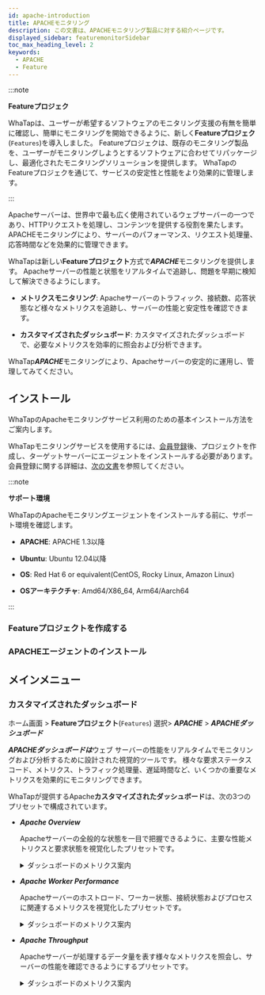 ```yaml
---
id: apache-introduction
title: APACHEモニタリング
description: この文書は、APACHEモニタリング製品に対する紹介ページです。
displayed_sidebar: featuremonitorSidebar
toc_max_heading_level: 2
keywords:
  - APACHE
  - Feature
---
```



:::note

**Featureプロジェク**<ScrollToLink anchor='feature-project' />

WhaTapは、ユーザーが希望するソフトウェアのモニタリング支援の有無を簡単に確認し、簡単にモニタリングを開始できるように、新しく**Featureプロジェク**(<code class='Features'>Features</code>)を導入しました。 Featureプロジェクは、既存のモニタリング製品を、ユーザーがモニタリングしようとするソフトウェアに合わせてリパッケージし、最適化されたモニタリングソリューションを提供します。 WhaTapのFeatureプロジェクを通じて、サービスの安定性と性能をより効果的に管理します。 

:::

Apacheサーバーは、世界中で最も広く使用されているウェブサーバーの一つであり、HTTPリクエストを処理し、コンテンツを提供する役割を果たします。 APACHEモニタリングにより、サーバーのパフォーマンス、リクエスト処理量、応答時間などを効果的に管理できます。

WhaTapは新しい**Featureプロジェクト**方式で***APACHE***モニタリングを提供します。 Apacheサーバーの性能と状態をリアルタイムで追跡し、問題を早期に検知して解決できるようにします。

- **メトリクスモニタリング**: Apacheサーバーのトラフィック、接続数、応答状態など様々なメトリクスを追跡し、サーバーの性能と安定性を確認できます。

- **カスタマイズされたダッシュボード**: カスタマイズされたダッシュボードで、必要なメトリクスを効率的に照会および分析できます。

WhaTap***APACHE***モニタリングにより、Apacheサーバーの安定的に運用し、管理してみてください。

## インストール

WhaTapのApacheモニタリングサービス利用のための基本インストール方法をご案内します。 

WhaTapモニタリングサービスを使用するには、[会員登録](https://www.whatap.io/ja/signup/)後、プロジェクトを作成し、ターゲットサーバーにエージェントをインストールする必要があります。 会員登録に関する詳細は、[次の文書](../account/account-manage)を参照してください。 

:::note 

**サポート環境**<ScrollToLink anchor='APACHE-supported-env' />

WhaTapのApacheモニタリングエージェントをインストールする前に、サポート環境を確認します。 

- **APACHE**: APACHE 1.3以降

- **Ubuntu**: Ubuntu 12.04以降

- **OS**: Red Hat 6 or equivalent(CentOS, Rocky Linux, Amazon Linux)

- **OSアーキテクチャ**: Amd64/X86_64, Arm64/Aarch64

:::

### Featureプロジェクトを作成する


<CreateFeature />

### APACHEエージェントのインストール

<InstallFeature name='APACHE エージェントインストール' />

## メインメニュー

### カスタマイズされたダッシュボード

ホーム画面 > **Featureプロジェクト**(<code class='Features'>Features</code>) 選択> ***APACHE*** > ***APACHEダッシュボード***

***APACHEダッシュボードは***ウェブ サーバーの性能をリアルタイムでモニタリングおよび分析するために設計された視覚的ツールです。 様々な要求ステータスコード、メトリクス、トラフィック処理量、遅延時間など、いくつかの重要なメトリクスを効果的にモニタリングできます。 

WhaTapが提供するApache**カスタマイズされたダッシュボード**は、次の3つのプリセットで構成されています。 

- ***Apache Overview***

  Apacheサーバーの全般的な状態を一目で把握できるように、主要な性能メトリクスと要求状態を視覚化したプリセットです。 

  <details>
  <summary>ダッシュボードのメトリクス案内</summary>

  #### ***Apache Requests Status Code***

  <HttpStatus />

  #### ***Apache Metrics***

  - ***Apache Busy Workers***: リクエストを処理中のワーカーの数を表示します。

  - ***Apache Idle Workers***: 待機中のワーカーの数を表示します。 

  - ***Request Per Sec***: 1秒当たりに処理されたリクエストの数を表示します。 

  - ***Bytes Per Sec***: 1秒当たりの送信データ量を表示します。 

  - ***Bytes Per Request***: リクエストごとに送信されたデータ量を表示します。 

  - ***Connections***: サーバーに接続されているクライアントの合計数を表示します。 

  - ***Apache Scoreboard Waiting***: Apache scoreboardで、接続を待っている状態のリクエスト数を表示します。 

  #### ***Domain Throughput***

  - ***Response Bytes SUM***: サーバーが処理した合計応答バイト数を表示します。 

  - ***Latency Average***: 平均の応答遅延時間を表示します。 

  </details>

- ***Apache Worker Performance***

  Apacheサーバーのホストロード、ワーカー状態、接続状態およびプロセスに関連するメトリクスを視覚化したプリセットです。 

  <details>
  <summary>ダッシュボードのメトリクス案内</summary>

  #### ***Host Load***

  - ***CPULoad***: 現在のシステムの合計CPU負荷を表示します。

  - ***CPUUser***: ユーザーモードで使用されたCPU時間比を表示します。 

  - ***CPUSystem***: システムモードで使用されたCPU時間比を表示します。 

  - ***CPUChildrenUser***: 子プロセスのユーザーモードで使用されたCPU時間を表示します。

  - ***CPUChildrenSystem***: 子プロセスのシステムモードで使用されたCPU時間を表示します。

  #### ***Workers***

  - ***BusyWorkers***: 現在リクエストを処理している忙しいワーカー数を表示します。 

  - ***IdleWorkers***: 現在待機中のワーカーの数を表示します。 

  - ***GracefulWorkers***: 徐々に終了しているワーカーの数を表示します。 

  #### ***Connections***

  - ***ConnsTotal***: サーバーに接続されているクライアントの合計数を表示します。 

  - ***ConnsAsyncWriting***: 非同期でデータをクライアントに書き込んでいる接続の数を表示します。

  - ***ConnsAsyncClosing***: 非同期で接続を終了している状態の接続数を表示します。

  - ***ConnsAsyncKeepAlive***: 非同期で接続を維持している状態の接続数を表示します。 

  #### ***Apache Server***

  - ***Processes***: サーバーで実行されているApacheプロセスの数を表示します。 

  - ***Stopping***: 終了中のApacheプロセス数を表示します。 

  - ***ParentServerMPMGeneration***: ApacheのMPM(Multi-Processing Module) 世帯番号を表示します。 Apacheは、様々な方法でリクエストを処理できますが、この値はその世帯の変更を追跡するために使用されます。

  - ***ParentServerConfigGeneration***: サーバー設定が変更された後に再ロードされた回数を表示します。 設定の変更後にサーバーが再起動したり、設定を適用したりする頻度が分かります。

  </details>

- ***Apache Throughput*** 

  Apacheサーバーが処理するデータ量を表す様々なメトリクスを照会し、サーバーの性能を確認できるようにするプリセットです。 

  <details>
  <summary>ダッシュボードのメトリクス案内</summary>

  #### ***Throughput***

  - ***TotalBytes***: サーバーが処理した合計バイト数を表示します。 これは、サーバーが処理したデータ量を確認する重要なメトリクスです。

  - ***TotalAccesses***: サーバーが処理したリクエストの合計数を表示します。 トラフィック全体を把握するのに役立つメトリクスです。

  - ***TotalDuration***: すべてのリクエストに対してサーバーが使用した合計時間(ミリ秒)を表示します。 リクエストの処理に必要な合計時間を確認できます。

  - ***BytesPerSec***: 1秒当たりの処理されたデータバイト数を表示します。 サーバーのデータ処理速度を確認できます。

  - ***BytesPerReq***: リクエストごとに処理されたバイト数を表示します。 各リクエストが処理したデータ量を分析するのに役立ちます。

  - ***ReqPerSec***: 1秒当たりに処理されたリクエスト数を表示します。 サーバーのリクエスト処理速度をリアルタイムでモニタリングできます。

  - ***DurationPerReq***: リクエストごとの処理にかかった時間を表示します。 このメトリクスにより、応答の遅延時間を特定できます。

  #### ***Score Boards***

  - ***scboard_open***: 現在開いているワーカーの数を表示します。 ワーカーがリクエストを処理するために準備された状態です。

  - ***scboard_reading***: リクエストデータを読み込んでいるワーカーの数を表示します。 クライアントからデータを受信している状態です。

  - ***scboard_sending***: 応答データを送信しているワーカーの数を表示します。 クライアントにデータを転送している状態です。

  - ***scboard_waiting***: リクエストを待っているワーカーの数を表示します。 Keep-alive状態で接続が維持されており、新しいリクエストを待っている状態です。

  - ***scboard_dnslookup***: DNS照会作業中のワーカー数を表示します。

  - ***scboard_starting***: 新しく開始されているワーカー数を表示します。 新しいプロセスが作成されるか、ワーカーが初期化されている状態です。

  - ***scboard_idle_cleanup***: 待機中のワーカーを整理するステータスを表示します。

  - ***scboard_keepalive***: Keep-alive状態で接続が維持されているワーカーの数を表示します。

  </details>
